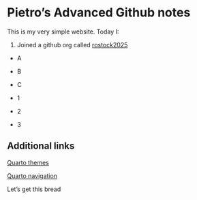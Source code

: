 # Pietro's Advanced Github notes

This is my very simple website. Today I:

1. Joined a github org called [rostock2025](https://github.org/rostock2025/)

- A
- B
- C

- 1
- 2
- 3

## Additional links
[Quarto themes](https://quarto.org/docs/output-formats/html-themes.html)

[Quarto navigation](https://quarto.org/docs/websites/website-navigation.html)

Let's get this bread